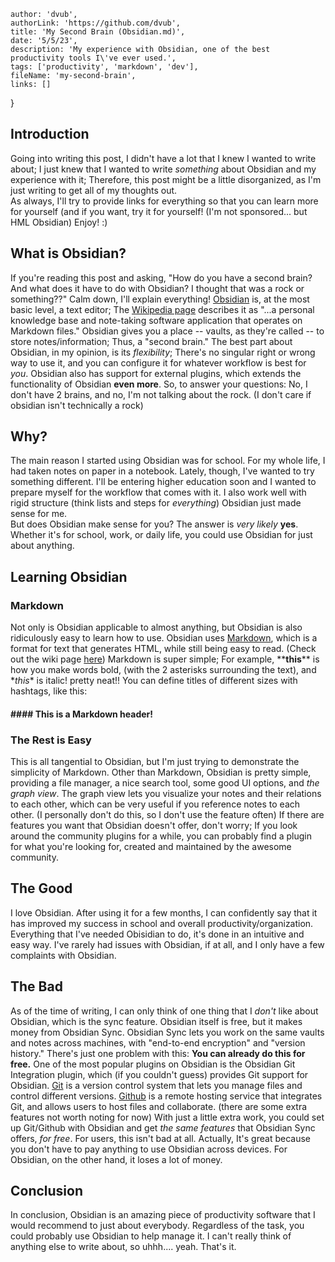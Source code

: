 
    author: 'dvub',
    authorLink: 'https://github.com/dvub',
    title: 'My Second Brain (Obsidian.md)',
    date: '5/5/23',
    description: 'My experience with Obsidian, one of the best productivity tools I\'ve ever used.',
    tags: ['productivity', 'markdown', 'dev'],
    fileName: 'my-second-brain',
    links: []
}

## Introduction

Going into writing this post, I didn't have a lot that I knew I wanted to write about; I just knew that I wanted to write *something* about Obsidian and my experience with it; Therefore, this post might be a little disorganized, as I'm just writing to get all of my thoughts out.
<br/>
As always, I'll try to provide links for everything so that you can learn more for yourself (and if you want, try it for yourself! (I'm not sponsored... but HML Obsidian) Enjoy! :)

## What is Obsidian?

If you're reading this post and asking, "How do you have a second brain? And what does it have to do with Obsidian? I thought that was a rock or something??" Calm down, I'll explain everything! [Obsidian](https://obsidian.md/) is, at the most basic level, a text editor; The [Wikipedia page](https://en.wikipedia.org/wiki/Obsidian_(software)) describes it as "...a personal knowledge base and note-taking software application that operates on Markdown files." Obsidian gives you a place -- vaults, as they're called -- to store notes/information; Thus, a "second brain." The best part about Obsidian, in my opinion, is its *flexibility*; There's no singular right or wrong way to use it, and you can configure it for whatever workflow is best for *you*. Obsidian also has support for external plugins, which extends the functionality of Obsidian **even more**. So, to answer your questions: No, I don't have 2 brains, and no, I'm not talking about the rock. (I don't care if obsidian isn't technically a rock)

## Why?

The main reason I started using Obsidian was for school. For my whole life, I had taken notes on paper in a notebook. Lately, though, I've wanted to try something different. I'll be entering higher education soon and I wanted to prepare myself for the workflow that comes with it. I also work well with rigid structure (think lists and steps for *everything*) Obsidian just made sense for me.
<br/>
But does Obsidian make sense for you? The answer is *very likely* **yes**.
<br/>
Whether it's for school, work, or daily life, you could use Obsidian for just about anything. 

## Learning Obsidian

### Markdown
Not only is Obsidian applicable to almost anything, but Obsidian is also ridiculously easy to learn how to use. Obsidian uses [Markdown](https://daringfireball.net/projects/markdown/), which is a format for text that generates HTML, while still being easy to read. (Check out the wiki page [here](https://en.wikipedia.org/wiki/Markdown)) Markdown is super simple; For example, \*\***this**\*\* is how you make words bold, (with the 2 asterisks surrounding the text), and \**this*\* is italic! pretty neat!! You can define titles of different sizes with hashtags, like this:
#### \#\#\#\# This is a Markdown header!

### The Rest is Easy
This is all tangential to Obsidian, but I'm just trying to demonstrate the simplicity of Markdown. Other than Markdown, Obsidian is pretty simple, providing a file manager, a nice search tool, some good UI options, and *the graph view*. The graph view lets you visualize your notes and their relations to each other, which can be very useful if you reference notes to each other. (I personally don't do this, so I don't use the feature often) If there are features you want that Obsidian doesn't offer, don't worry; If you look around the community plugins for a while, you can probably find a plugin for what you're looking for, created and maintained by the awesome community.

## The Good

I love Obsidian. After using it for a few months, I can confidently say that it has improved my success in school and overall productivity/organization. Everything that I've needed Obisidian to do, it's done in an intuitive and easy way. I've rarely had issues with Obsidian, if at all, and I only have a few complaints with Obsidian. 

## The Bad

As of the time of writing, I can only think of one thing that I *don't* like about Obsidian, which is the sync feature. Obsidian itself is free, but it makes money from Obsidian Sync. Obsidian Sync lets you work on the same vaults and notes across machines, with "end-to-end encryption" and "version history." There's just one problem with this: **You can already do this for free.** One of the most popular plugins on Obsidian is the Obsidian Git Integration plugin, which (if you couldn't guess) provides Git support for Obsidian. [Git](https://git-scm.com/) is a version control system that lets you manage files and control different versions. [Github](https://github.com/) is a remote hosting service that integrates Git, and allows users to host files and collaborate. (there are some extra features not worth noting for now) With just a little extra work, you could set up Git/Github with Obsidian and get *the same features* that Obsidian Sync offers, *for free*. For users, this isn't bad at all. Actually, It's great because you don't have to pay anything to use Obsidian across devices. For Obsidian, on the other hand, it loses a lot of money.

## Conclusion

In conclusion, Obsidian is an amazing piece of productivity software that I would recommend to just about everybody. Regardless of the task, you could probably use Obsidian to help manage it. I can't really think of anything else to write about, so uhhh.... yeah. That's it.


